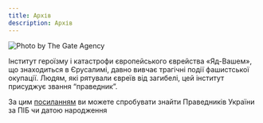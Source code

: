 ```yaml
---
title: Архів
description: Архів
---
```


<Image src="/assets/archive/img_0.png" alt="Photo by The Gate Agency" />

Інститут героїзму і катастрофи європейського єврейства «Яд-Вашем», що знаходиться в Єрусалимі, давно вивчає трагічні події фашистської окупації. Людям, які рятували євреїв від загибелі, цей інститут присуджує звання “праведник”.

За цим [посиланням](https://pravedniki.com.ua/) ви можете спробувати знайти Праведників України за ПІБ чи датою народження
